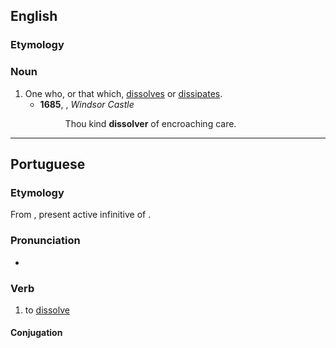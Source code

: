 ==English==

===Etymology===
{{suffix|en|dissolve|er}}

===Noun===
{{en-noun}}

# One who, or that which, [[dissolve]]s or [[dissipate]]s.
#* '''1685''', {{w|Thomas Otway}}, ''Windsor Castle''
#*: Thou kind '''dissolver''' of encroaching care.

----

==Portuguese==

===Etymology===
From {{der|pt|la|dissolvere}}, present active infinitive of {{m|la|dissolvō}}.

===Pronunciation===
{{pt-IPA|br=dissolvêr|pt=dissòlvêr,dissolvêr}}
* {{hyph|pt|dis|sol|ver}}

===Verb===
{{pt-verb|dissolv|er}}

# to [[dissolve]]

====Conjugation====
{{pt-conj|dissolv|er}}